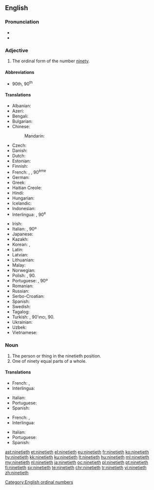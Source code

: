 ==English==

===Pronunciation===
* {{IPA|/ˈnaɪntiəθ/|lang=en}}
* {{hyphenation|nine|ti|eth|lang=en}}

===Adjective===
{{en-adj|-}}

# The ordinal form of the number [[ninety]].

====Abbreviations====
* 90th, 90<sup>th</sup>

====Translations====
{{trans-top|ordinal form of ninety}}
* Albanian: {{t|sq|nëntëdhjetë}}
* Azeri: {{t|az|doxsanıncı}}
* Bengali: {{t|bn|নবতিতম|tr=nabatitama|sc=Beng}}
* Bulgarian: {{t|bg|деветдесети|tr=devetdeseti|sc=Cyrl}}
* Chinese:
*: Mandarin: {{t+|cmn|第九十|tr=dì jiǔshí|sc=Hani}}
* Czech: {{t|cs|devadesátý}}
* Danish: {{t|da|halvfemsindstyvende}}
* Dutch: {{t+|nl|negentigste}}
* Estonian: {{t|et|üheksakümnes}}
* Finnish: {{t|fi|yhdeksäskymmenes}}
* French: {{qualifier|France, Quebec}} {{t+|fr|quatre-vingt-dixième}}, {{qualifier|Belgium, Luxembourg, Switzerland}} {{t+|fr|nonantième}}, 90<sup>ème</sup>  {{attention|fr|Quebec and Luxembourg need to be checked by native speakers}}
* German: {{t+|de|neunzigste}}
* Greek: {{t+|el|ενενηκοστή|tr=eneni̱kostí̱|sc=Grek}}
* Haitian Creole: {{t|ht|dizyèm}}
* Hindi: {{t|hi|नव्वेवां|tr=navvēvāṁ|sc=Deva}}
* Hungarian: {{t+|hu|kilencvenedik}}
* Icelandic: {{t|is|nítugasta}}
* Indonesian: {{t|id|kesembilanpuluh}}
* Interlingua: {{t|ia|novantesime}}, 90<sup>e</sup>
{{trans-mid}}
* Irish: {{t|ga|nóchadú}}
* Italian: {{t|it|novantesimo}}, 90º
* Japanese: {{t|ja|第九十|tr=dai kyū jū|sc=Jpan}}
* Kazakh: {{t|kk|тоқсаныншы|tr=toqsanınşı|sc=Cyrl}}
* Korean: {{t|ko|제 구십|tr=je gusib|sc=Kore}}, {{t+|ko|아흔째|sc=Kore}}
* Latin: {{t|la|nonagesimus}}
* Latvian: {{t+|lv|deviņdesmitais}}
* Lithuanian: {{t+|lt|devyniasdešimtas}}
* Malay: {{t|ms|kesembilan puluh}}
* Norwegian: {{t|no|nittinde}}
* Polish: {{t+|pl|dziewięćdziesiąty}}, 90.
* Portuguese: {{t+|pt|nonagésimo}}, 90º
* Romanian: {{t+|ro|nouăzecilea}}
* Russian: {{t+|ru|девяностый|tr=devyanostyĭ|sc=Cyrl}}
* Serbo-Croatian: {{t+|sh|devedeseti}}
* Spanish: {{t+|es|nonagésimo}}
* Swedish: {{t+|sv|nittionde}}
* Tagalog: {{t|tl|pansiyamnapu}}
* Turkish: {{t+|tr|doksanıncı}}, 90'ıncı, 90.
* Ukrainian: {{t|uk|дев'яностих|tr=dev'yanostykh|sc=Cyrl}}
* Uzbek: {{t|uz|to'qsoninchi}}
* Vietnamese: {{t|vi|thứ chín mươi|sc=Thai}}
{{trans-bottom}}

===Noun===
{{en-noun}}

# The person or thing in the ninetieth position.
# One of ninety equal parts of a whole.

====Translations====
{{trans-top|person or thing in the ninetieth position}}
* French: {{qualifier|France, Quebec}} {{t+|fr|quatre-vingt-dixième|m|f}}, {{qualifier|Belgium, Luxembourg, Switzerland}} {{t+|fr|nonantième|m|f}} {{attention|fr|Quebec and Luxembourg need to be checked by native speakers}}
* Interlingua: {{t|ia|novantesimo|m}}
{{trans-mid}}
* Italian: {{t|it|novantesimo|m}}
* Portuguese: {{t+|pt|nonagésimo|m}}
* Spanish: {{t+|es|nonagésimo|m}}
{{trans-bottom}}

{{trans-top|one of ninety equal parts of a whole}}
* French: {{qualifier|France, Quebec}} {{t+|fr|quatre-vingt-dixième|m}}, {{qualifier|Belgium, Luxembourg, Switzerland}} {{t+|fr|nonantième|m}} {{attention|fr|Quebec and Luxembourg need to be checked by native speakers}}
* Interlingua: {{t|ia|novantesimo|m}}
{{trans-mid}}
* Italian: {{t|it|novantesimo|m}}
* Portuguese: {{t+|pt|nonagésimo|m}}
* Spanish: {{t+|es|nonagésimo|m}}
{{trans-bottom}}

[[Category:English ordinal numbers]]

[[ast:ninetieth]]
[[et:ninetieth]]
[[el:ninetieth]]
[[eu:ninetieth]]
[[fr:ninetieth]]
[[ko:ninetieth]]
[[hy:ninetieth]]
[[kk:ninetieth]]
[[ku:ninetieth]]
[[lt:ninetieth]]
[[hu:ninetieth]]
[[ml:ninetieth]]
[[my:ninetieth]]
[[nl:ninetieth]]
[[ja:ninetieth]]
[[oc:ninetieth]]
[[pl:ninetieth]]
[[pt:ninetieth]]
[[fi:ninetieth]]
[[sv:ninetieth]]
[[te:ninetieth]]
[[chr:ninetieth]]
[[tr:ninetieth]]
[[vi:ninetieth]]
[[zh:ninetieth]]